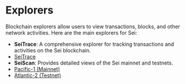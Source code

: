 # Explorers

Blockchain explorers allow users to view transactions, blocks, and other network activities. Here are the main explorers for Sei:

- **SeiTrace**: A comprehensive explorer for tracking transactions and activities on the Sei blockchain.
- [SeiTrace](https://seitrace.com/)
- **SeiScan**: Provides detailed views of the Sei mainnet and testnets.
- [Pacific-1 (Mainnet)](https://www.seiscan.app/pacific-1)
- [Atlantic-2 (Testnet)](https://www.seiscan.app/atlantic-2)
